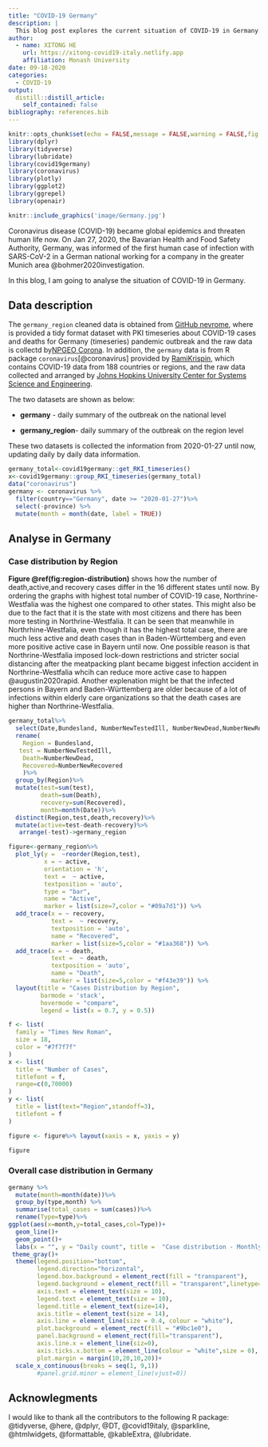 ```yaml
---
title: "COVID-19 Germany"
description: |
  This blog post explores the current situation of COVID-19 in Germany.
author:
  - name: XITONG HE
    url: https://xitong-covid19-italy.netlify.app
    affiliation: Monash University
date: 09-18-2020
categories: 
  - COVID-19
output:
  distill::distill_article:
    self_contained: false
bibliography: references.bib
---
```




```r
knitr::opts_chunk$set(echo = FALSE,message = FALSE,warning = FALSE,fig.align="center")
library(dplyr)
library(tidyverse)
library(lubridate)
library(covid19germany)
library(coronavirus)
library(plotly)
library(ggplot2)
library(ggrepel)
library(openair)
```

```r
knitr::include_graphics('image/Germany.jpg')
```


Coronavirus disease (COVID-19) became global epidemics and threaten human life now. On Jan 27, 2020, the Bavarian Health and Food Safety Authority, Germany, was informed of the first human case of infection with SARS-CoV-2 in a German national working for a company in the greater Munich area @bohmer2020investigation.\

In this blog, I am going to analyse the situation of COVID-19 in Germany.\

## Data description

The `germany_region` cleaned data is obtained from [GitHub nevrome](https://github.com/nevrome/covid19germany), where is provided a tidy format dataset with PKI timeseries about COVID-19 cases and deaths for Germany (timeseries) pandemic outbreak and the raw data is collectd by[NPGEO Corona](https://npgeo-corona-npgeo-de.hub.arcgis.com/search?groupIds=b28109b18022405bb965c602b13e1bbc). In addition, the `germany` data is from R package `coronavirus`[@coronavirus] provided by [RamiKrispin](https://github.com/RamiKrispin/coronavirus), which contains COVID-19 data from 188 countries or regions, and the raw data collected and arranged by [Johns Hopkins University Center for Systems Science and Engineering](https://github.com/CSSEGISandData/COVID-19). 

The two datasets are shown as below:\

-  **germany** - daily summary of the outbreak on the national level\

-  **germany_region**- daily summary of the outbreak on the region level\


These two datasets is collected the information from 2020-01-27 until now, updating daily by daily data information. \


```r
germany_total<-covid19germany::get_RKI_timeseries()
x<-covid19germany::group_RKI_timeseries(germany_total)
data("coronavirus")
germany <- coronavirus %>% 
  filter(country=="Germany", date >= "2020-01-27")%>%  
  select(-province) %>% 
  mutate(month = month(date, label = TRUE))
```


## Analyse in Germany

### Case distribution by Region
 

**Figure \@ref(fig:region-distribution)** shows  how the number of death,active,and recovery cases differ in the 16 different states until now. By ordering the graphs with highest total number of COVID-19 case, Northrine-Westfalia was the highest one compared to other states. This might also be due to the fact that it is the state with most citizens and there has been more testing in Northrine-Westfalia. It can be seen that meanwhile in Northrhine-Westfalia, even though it has the highest total case, there are much less active and death cases than in Baden-Württemberg and even more positive active case in Bayern until now. One possible reason is that Northrine-Westfalia imposed lock-down restrictions and stricter social distancing after the meatpacking plant became biggest infection accident in Northrine-Westfalia whcih can reduce more active case to happen @augustin2020rapid. Another explenation might be that the infected persons in Bayern and Baden-Württemberg are older because of a lot of infections within elderly care organizations so that the death cases are higher than Northrine-Westfalia.\


```r
germany_total%>% 
  select(Date,Bundesland, NumberNewTestedIll, NumberNewDead,NumberNewRecovered)%>% 
  rename(
    Region = Bundesland,
   test = NumberNewTestedIll,
    Death=NumberNewDead,
    Recovered=NumberNewRecovered
    )%>%
  group_by(Region)%>%
  mutate(test=sum(test),
         death=sum(Death),
         recovery=sum(Recovered),
         month=month(Date))%>%
  distinct(Region,test,death,recovery)%>%
  mutate(active=test-death-recovery)%>%
   arrange(-test)->germany_region

```


```r
figure<-germany_region%>%
  plot_ly(y =  ~reorder(Region,test), 
          x = ~ active, 
          orientation = 'h',
          text =  ~ active,
          textposition = 'auto',
          type = "bar", 
          name = "Active",
          marker = list(size=7,color = "#09a7d1")) %>%
  add_trace(x = ~ recovery,
            text =  ~ recovery,
            textposition = 'auto',
            name = "Recovered",
            marker = list(size=5,color = "#1aa368")) %>%
  add_trace(x = ~ death, 
            text =  ~ death,
            textposition = 'auto',
            name = "Death",
            marker = list(size=5,color = "#f43e39")) %>%
  layout(title = "Cases Distribution by Region",
         barmode = 'stack',
         hovermode = "compare",
         legend = list(x = 0.7, y = 0.5))

f <- list(
  family = "Times New Roman",
  size = 18,
  color = "#7f7f7f"
)
x <- list(
  title = "Number of Cases",
  titlefont = f,
  range=c(0,70000)
)
y <- list(
  title = list(text="Region",standoff=3),
  titlefont = f
)

figure <- figure%>% layout(xaxis = x, yaxis = y)

figure

```

### Overall case distribution in Germany




```r
germany %>% 
  mutate(month=month(date))%>%
  group_by(type,month) %>%
  summarise(total_cases = sum(cases))%>%
  rename(Type=type)%>%
ggplot(aes(x=month,y=total_cases,col=Type))+ 
  geom_line()+ 
  geom_point()+
  labs(x = "", y = "Daily count", title =  "Case distribution - Monthly", subtitle = "Germany")+
 theme_gray()+
  theme(legend.position="bottom",
        legend.direction="horizontal",
        legend.box.background = element_rect(fill = "transparent"),
        legend.background = element_rect(fill = "transparent",linetype="solid",color = "#9bc1e0"),
        axis.text = element_text(size = 10),
        legend.text = element_text(size = 10), 
        legend.title = element_text(size=14),
        axis.title = element_text(size = 14), 
        axis.line = element_line(size = 0.4, colour = "white"),
        plot.background = element_rect(fill = "#9bc1e0"),
        panel.background = element_rect(fill="transparent"),
        axis.line.x = element_line(siz=0),
        axis.ticks.x.bottom = element_line(colour = "white",size = 0),
        plot.margin = margin(10,20,10,20))+
  scale_x_continuous(breaks = seq(1, 9,1))
        #panel.grid.minor = element_line(vjust=0))
```


## Acknowlegments

I would like to thank all the contributors to the following R package: @tidyverse, @here, @dplyr, @DT, @covid19italy, @sparkline, @htmlwidgets, @formattable, @kableExtra, @lubridate.
